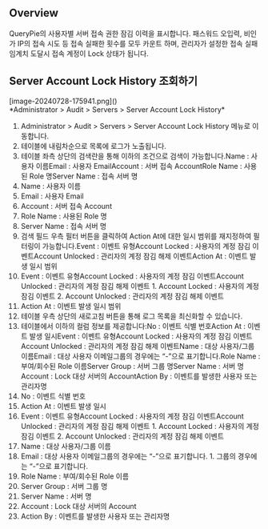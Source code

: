 ## Overview
QueryPie의 사용자별 서버 접속 권한 잠김 이력을 표시합니다. 패스워드 오입력, 비인가 IP의 접속 시도 등 접속 실패한 횟수를 모두 카운트 하며, 관리자가 설정한 접속 실패 임계치 도달시 접속 계정이 Lock 상태가 됩니다.

## Server Account Lock History 조회하기
<p align="center">
<div>[image-20240728-175941.png]()</div>
*Administrator &gt; Audit &gt; Servers &gt; Server Account Lock History*
</p>

1. Administrator > Audit > Servers > Server Account Lock History 메뉴로 이동합니다.
2. 테이블에 내림차순으로 목록에 로그가 노출됩니다.
3. 테이블 좌측 상단의 검색란을 통해 이하의 조건으로 검색이 가능합니다.Name : 사용자 이름Email : 사용자 EmailAccount : 서버 접속 AccountRole Name : 사용된 Role 명Server Name : 접속 서버 명
  1. Name : 사용자 이름
  2. Email : 사용자 Email
  3. Account : 서버 접속 Account
  4. Role Name : 사용된 Role 명
  5. Server Name : 접속 서버 명
4. 검색 필드 우측 필터 버튼을 클릭하여 Action At에 대한 일시 범위를 재지정하여 필터링이 가능합니다.Event : 이벤트 유형Account Locked : 사용자의 계정 잠김 이벤트Account Unlocked : 관리자의 계정 잠김 해제 이벤트Action At : 이벤트 발생 일시 범위
  1. Event : 이벤트 유형Account Locked : 사용자의 계정 잠김 이벤트Account Unlocked : 관리자의 계정 잠김 해제 이벤트
    1. Account Locked : 사용자의 계정 잠김 이벤트
    2. Account Unlocked : 관리자의 계정 잠김 해제 이벤트
  2. Action At : 이벤트 발생 일시 범위
5. 테이블 우측 상단의 새로고침 버튼을 통해 로그 목록을 최신화할 수 있습니다.
6. 테이블에서 이하의 컬럼 정보를 제공합니다:No : 이벤트 식별 번호Action At : 이벤트 발생 일시Event : 이벤트 유형Account Locked : 사용자의 계정 잠김 이벤트Account Unlocked : 관리자의 계정 잠김 해제 이벤트Name : 대상 사용자/그룹 이름Email : 대상 사용자 이메일그룹의 경우에는 “-”으로 표기합니다.Role Name : 부여/회수된 Role 이름Server Group : 서버 그룹 명Server Name : 서버 명Account : Lock 대상 서버의 AccountAction By : 이벤트를 발생한 사용자 또는 관리자명
  1. No : 이벤트 식별 번호
  2. Action At : 이벤트 발생 일시
  3. Event : 이벤트 유형Account Locked : 사용자의 계정 잠김 이벤트Account Unlocked : 관리자의 계정 잠김 해제 이벤트
    1. Account Locked : 사용자의 계정 잠김 이벤트
    2. Account Unlocked : 관리자의 계정 잠김 해제 이벤트
  4. Name : 대상 사용자/그룹 이름
  5. Email : 대상 사용자 이메일그룹의 경우에는 “-”으로 표기합니다.
    1. 그룹의 경우에는 “-”으로 표기합니다.
  6. Role Name : 부여/회수된 Role 이름
  7. Server Group : 서버 그룹 명
  8. Server Name : 서버 명
  9. Account : Lock 대상 서버의 Account
  10. Action By : 이벤트를 발생한 사용자 또는 관리자명
